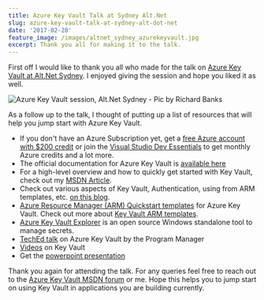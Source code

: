 ```yaml
---
title: Azure Key Vault Talk at Sydney Alt.Net
slug: azure-key-vault-talk-at-sydney-alt-dot-net
date: '2017-02-28'
feature_image: /images/altnet_sydney_azurekeyvault.jpg
excerpt: Thank you all for making it to the talk.
---
```

First off I would like to thank you all who made for the talk on [Azure Key Vault at Alt.Net Sydney](https://www.meetup.com/Sydney-Alt-Net/events/236864792/). I enjoyed giving the session and hope you liked it as well.

![Azure Key Vault session, Alt.Net Sydney - Pic by Richard Banks](/images/altnet_sydney_azurekeyvault.jpg)

As a follow up to the talk, I thought of putting up a list of resources that will help you jump start with Azure Key Vault.

-   If you don't have an Azure Subscription yet, get a [free Azure account with $200 credit](https://azure.microsoft.com/en-us/free/) or join the [Visual Studio Dev Essentials](https://www.visualstudio.com/dev-essentials/) to get monthly Azure credits and a lot more.
-   The official documentation for Azure Key Vault is [available here](https://docs.microsoft.com/en-au/azure/key-vault/)
-   For a high-level overview and how to quickly get started with Key Vault, check out my [MSDN Article](https://msdn.microsoft.com/en-us/magazine/mt422585.aspx).
-   Check out various aspects of Key Vault, Authentication, using from ARM templates, etc. [on this blog](/tag/azure-key-vault/).
-   [Azure Resource Manager (ARM) Quickstart templates](https://azure.microsoft.com/en-us/resources/templates/?term=%22key+vault") for Azure Key Vault. Check out more about [Key Vault ARM templates](/blog/managing-azure-key-vault-using-azure-resource-manager-arm-templates/).
-   [Azure Key Vault Explorer](https://github.com/elize1979/AzureKeyVaultExplorer) is an open source Windows standalone tool to manage secrets.
-   [TechEd talk](https://www.youtube.com/watch?v=5p2dQdTsUvE) on Azure Key Vault by the Program Manager
-   [Videos](https://www.youtube.com/user/rahulnathp/videos?sort=dd&shelf_id=0&view=0) on Key Vault
-   Get the [powerpoint presentation](https://www.slideshare.net/rahulpnath/azure-key-vault)

Thank you again for attending the talk. For any queries feel free to reach out to the [Azure Key Vault MSDN forum](https://social.msdn.microsoft.com/Forums/azure/en-US/home?forum=AzureKeyVault) or me. Hope this helps you to jump start on using Key Vault in applications you are building currently.
